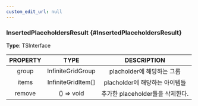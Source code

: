 ```yaml
---
custom_edit_url: null
---
```


### InsertedPlaceholdersResult {#InsertedPlaceholdersResult}

<div className="bulma-tags">

</div>

**Type**: TSInterface

|PROPERTY|TYPE|DESCRIPTION|
|:---:|:---:|:---:|
|group|InfiniteGridGroup|placholder에 해당하는 그룹|
|items|InfiniteGridItem[]|placholder에 해당하는 아이템들|
|remove|() =&gt; void|추가한 placeholder들을 삭제한다.|

